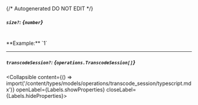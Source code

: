 {/* Autogenerated DO NOT EDIT  */}

##### `size?`: *{`number`}*
<br/>
**Example:** `1`

---
##### `transcodeSession?`: *{`operations.TranscodeSession[]`}*
<Collapsible content={() => import('/content/types/models/operations/transcode_session/typescript.mdx')} openLabel={Labels.showProperties} closeLabel={Labels.hideProperties}>
</Collapsible>


